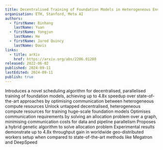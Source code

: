 ```yaml
---
title: Decentralised Training of Foundation Models in Heterogeneous Environments
organisation: ETH, Stanford, Meta AI
authors:
  - firstName: Binhang
    lastName: Yuan
  - firstName: Yongjun
    lastName: He
  - firstName: Jared Quincy
    lastName: Davis
links:
  - title: arXiv
    href: https://arxiv.org/abs/2206.01288
released: 2022-06-02
published: 2024-09-11
lastEdited: 2024-09-11
publish: true
---
```


<List>
    <ListItem title="Introduction">
    Introduces a novel scheduling algorithm for decentralised, parallelised training of foundation models, achieving up to 4.8x speedup over state-of-the-art approaches by optimising communication between heterogeneous compute resources
    </ListItem>
    <ListItem title="Motivation">
    Unlock untapped decentralised, heterogeneous compute resources for training huge-scale foundation models
    </ListItem>
    <ListItem title="Problem Statement">
    Optimises communication requirements by solving an allocation problem over a graph, minimising communication costs for data and pipeline parallelism
    </ListItem>
    <ListItem title="Methodology">
    Proposes a hybrid genetic algorithm to solve allocation problem
    </ListItem>
    <ListItem title="Results">
    Experimental results demonstrate up to 4.8x throughput gain in worldwide geo-distributed workers setup when compared to state-of-the-art methods like Megatron and DeepSpeed
    </ListItem>
</List>